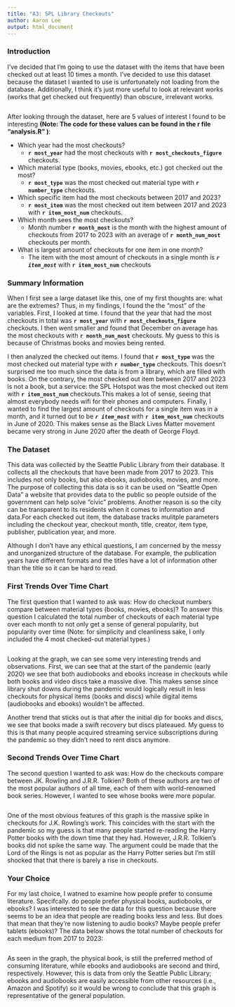 ```yaml
---
title: "A3: SPL Library Checkouts"
author: Aaron Lee
output: html_document
---
```


### Introduction

I've decided that I'm going to use the dataset with the items that have been checked out at least 10 times a month. I've decided to use this dataset because the dataset I wanted to use is unfortunately not loading from the database. Additionally, I think it's just more useful to look at relevant works (works that get checked out frequently) than obscure, irrelevant works. 

```r
```


After looking through the dataset, here are 5 values of interest I found to be interesting **(Note: The code for these values can be found in the r file "analysis.R" )**:

* Which year had the most checkouts?
  + **`r most_year`** had the most checkouts with **`r most_checkouts_figure`** checkouts.
* Which material type (books, movies, ebooks, etc.) got checked out the most?
  + **`r most_type`** was the most checked out material type with **`r number_type`** checkouts.
* Which specific item had the most checkouts between 2017 and 2023?
  + **`r most_item`** was the most checked out item between 2017 and 2023 with **`r item_most_num`** checkouts.
* Which month sees the most checkouts?
  + Month number **`r month_most`** is the month with the highest amount of checkouts from 2017 to 2023 with an average of **`r month_num_most`** checkouts per month.
* What is largest amount of checkouts for one item in one month?
  + The item with the most amount of checkouts in a single month is _**`r item_most`**_ with **`r item_most_num`** checkouts 

### Summary Information

When I first see a large dataset like this, one of my first thoughts are: what are the extremes? Thus, in my findings, I found the the "most" of the variables. First, I looked at time. I found that the year that had the most checkouts in total was **`r most_year`** with **`r most_checkouts_figure`** checkouts. I then went smaller
and found that December on average has the most checkouts with **`r month_num_most`** checkouts. My guess to this is because of Christmas books and movies being rented.

I then analyzed the checked out items. I found that **`r most_type`** was the most checked out material type with **`r number_type`** checkouts. This doesn't surprised me too much since the data is from a library, which are filled with books. On the contrary, the most checked out item between 2017 and 2023 is not a book, but a service: the SPL Hotspot was the most checked out item with **`r item_most_num`** checkouts.This makes a lot of sense, seeing that almost everybody needs wifi for their phones and computers. Finally, I wanted to find the largest amount of checkouts for a single item was in a month, and it turned out to be _**`r item_most`**_ with **`r item_most_num`** checkouts in June of 2020. This makes sense as the Black Lives Matter movement became very strong in June 2020 after the death of George Floyd.


### The Dataset

This data was collected by the Seattle Public Library from their database. It collects all the checkouts that have been made from 2017 to 2023. This includes not only books, but also ebooks, audiobooks, movies, and more. 
The purpose of collecting this data is so it can be used on "Seattle Open Data" a website that provides data to the public so people outside of the government can help solve "civic" problems. Another reason is so the city can be transparent to its residents when it comes to information and data.For each checked out item, the database tracks mulitple parameters including the checkout year, checkout month, title, creator, item type, publisher, publication year, and more.

Although I don't have any ethical questions, I am concerned by the messy and unorganized structure of the database. For example, the publication years have different formats and the titles have a lot of information other than the title so it can be hard to read.


### First Trends Over Time Chart

The first question that I wanted to ask was: How do checkout numbers compare between material types (books, movies, ebooks)? To answer this question I calculated the total number of checkouts of each material type over each month to not only get a sense of general popularity, but popularity over time (Note: for simplicity and cleanliness sake, I only included the 4 most checked-out material types.)


```r
```

Looking at the graph, we can see some very interesting trends and observations. First, we can see that at the start of the pandemic (early 2020) we see that both audiobooks and ebooks increase in checkouts while both books and video discs take a massive dive. This makes sense since library shut downs during the pandemic would logically result in less checkouts for physical items (books and discs) while digital items (audiobooks and ebooks) wouldn't be affected. 

Another trend that sticks out is that after the initial dip for books and discs, we see that books made a swift recovery but discs plateaued. My guess to this is that many people acquired streaming service subscriptions during the pandemic so they didn't need to rent discs anymore.

### Second Trends Over Time Chart

The second question I wanted to ask was: How do the checkouts compare between JK. Rowling and J.R.R. Tolkien? Both of these authors are two of the most popular authors of all time, each of them with world-renowned book series. However, I wanted to see whose books were more popular.

```r
```

One of the most obvious features of this graph is the massive spike in checkouts for J.K. Rowling's work. This coincides with the start with the pandemic so my guess is that many people started re-reading the Harry Potter books with the down time that they had. However, J.R.R. Tolkien's books did not spike the same way. The argument could be made that the Lord of the Rings is not as popular as the Harry Potter series but I'm still shocked that that there is barely a rise in checkouts.

### Your Choice

For my last choice, I watned to examine how people prefer to consume literature. Specifcally. do people prefer physical books, audiobooks, or ebooks? I was interested to see the data for this question because there seems to be an idea that people are reading books less and less. But does that mean that they're now listening to audio books? Maybe people prefer tablets (ebooks)? The data below shows the total number of checkouts for each medium from 2017 to 2023:

```r
```

As seen in the graph, the physical book, is still the preferred method of consuming literature, while ebooks and audiobooks are second and third, respectively. However, this is data from only the Seattle Public Library; ebooks and audiobooks are easily accessible from other resources (i.e., Amazon and Spotify) so it would be wrong to conclude that this graph is representative of the general population.
